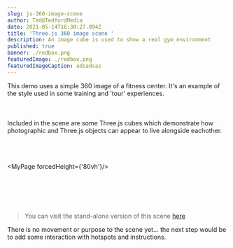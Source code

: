 ```yaml
---
slug: js-360-image-scene
author: Ted@TedfordMedia
date: 2021-05-14T16:30:27.094Z
title: 'Three.js 360 image scene '
description: An image cube is used to show a real gym environment
published: true
banner: ./redbox.png
featuredImage: ./redbox.png
featuredImageCaption: adsadsas
---
```


 
<Layout>
This demo uses a simple 360 image of a fitness center.  It's an example of the style used in some training and 'tour' experiences.  
<br></br><br></br>Included in the scene are some Three.js cubes which demonstrate how photographic and Three.js objects can appear to live alongside eachother.   
<br></br> <br></br>   

<MyPage forcedHeight={'80vh'}/>  

<br></br> <br></br>  

>You can visit the stand-alone version of this scene <a href="/mytest">here</a>

There is no movement or purpose to the scene yet... the next step would be to add some interaction with hotspots and instructions.  
 
  
</Layout>

  